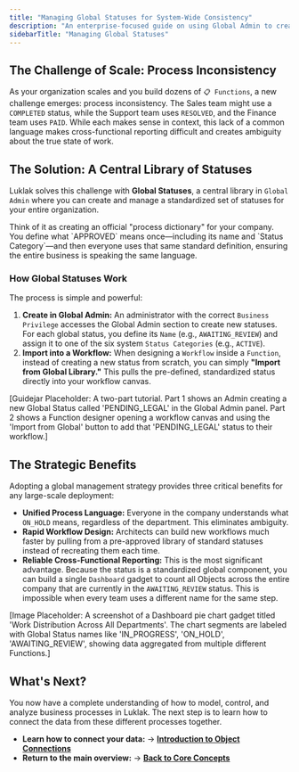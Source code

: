 ```yaml
---
title: "Managing Global Statuses for System-Wide Consistency"
description: "An enterprise-focused guide on using Global Admin to create and manage a standardized library of statuses for reuse across all your workflows."
sidebarTitle: "Managing Global Statuses"
---
```


## The Challenge of Scale: Process Inconsistency

As your organization scales and you build dozens of `📋 Functions`, a new challenge emerges: process inconsistency. The Sales team might use a `COMPLETED` status, while the Support team uses `RESOLVED`, and the Finance team uses `PAID`. While each makes sense in context, this lack of a common language makes cross-functional reporting difficult and creates ambiguity about the true state of work.

## The Solution: A Central Library of Statuses

Luklak solves this challenge with **Global Statuses**, a central library in `Global Admin` where you can create and manage a standardized set of statuses for your entire organization.

<Tip>
  Think of it as creating an official "process dictionary" for your company. You define what `APPROVED` means once—including its name and `Status Category`—and then everyone uses that same standard definition, ensuring the entire business is speaking the same language.
</Tip>

### How Global Statuses Work

The process is simple and powerful:

1. **Create in Global Admin:** An administrator with the correct `Business Privilege` accesses the Global Admin section to create new statuses. For each global status, you define its `Name` (e.g., `AWAITING_REVIEW`) and assign it to one of the six system `Status Categories` (e.g., `ACTIVE`).
2. **Import into a Workflow:** When designing a `Workflow` inside a `Function`, instead of creating a new status from scratch, you can simply **"Import from Global Library."** This pulls the pre-defined, standardized status directly into your workflow canvas.

[Guidejar Placeholder: A two-part tutorial. Part 1 shows an Admin creating a new Global Status called 'PENDING_LEGAL' in the Global Admin panel. Part 2 shows a Function designer opening a workflow canvas and using the 'Import from Global' button to add that 'PENDING_LEGAL' status to their workflow.]

## The Strategic Benefits

Adopting a global management strategy provides three critical benefits for any large-scale deployment:

- **Unified Process Language:** Everyone in the company understands what `ON_HOLD` means, regardless of the department. This eliminates ambiguity.
- **Rapid Workflow Design:** Architects can build new workflows much faster by pulling from a pre-approved library of standard statuses instead of recreating them each time.
- **Reliable Cross-Functional Reporting:** This is the most significant advantage. Because the status is a standardized global component, you can build a single `Dashboard` gadget to count all Objects across the entire company that are currently in the `AWAITING_REVIEW` status. This is impossible when every team uses a different name for the same step.

[Image Placeholder: A screenshot of a Dashboard pie chart gadget titled 'Work Distribution Across All Departments'. The chart segments are labeled with Global Status names like 'IN_PROGRESS', 'ON_HOLD', 'AWAITING_REVIEW', showing data aggregated from multiple different Functions.]

## What's Next?

You now have a complete understanding of how to model, control, and analyze business processes in Luklak. The next step is to learn how to connect the data from these different processes together.

- **Learn how to connect your data:**
  → [**Introduction to Object Connections**](/platform/core-concepts/object-connections)
- **Return to the main overview:**
  → [**Back to Core Concepts**](/platform/core-concepts)